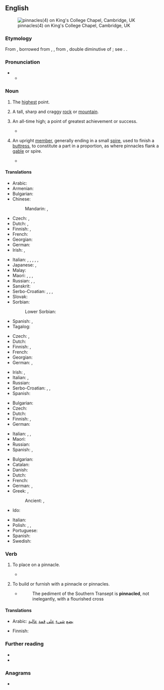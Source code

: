 ==English==
[[File:20130808_Kings_College_Chapel_Closeup_01.jpg|thumb|pinnacles(4) on King's College Chapel, Cambridge, UK]]

===Etymology===
From {{inh|en|enm|-}}, borrowed from {{der|en|fro|pinacle}}, {{m|fro|pinnacle}}, from {{der|en|LL.|pinnaculum||a peak, pinnacle}}, double diminutive of {{der|en|la|pinna||a pinnacle}}; see {{m|en|pin}}. {{doublet|en|panache}}.

===Pronunciation===
* {{IPA|en|/ˈpɪnəkəl/}}
** {{audio|en|LL-Q1860 (eng)-Vealhurl-pinnacle.wav|Audio (UK)}}

===Noun===
{{en-noun}}

# The [[high]]est point.
#: {{syn|en|acme|peak|summit}}
#: {{ant|en|nadir}}
# {{lb|en|geology}} A tall, sharp and craggy [[rock]] or [[mountain]].
#: {{cot|en|sea stack}}
# {{lb|en|figuratively}} An all-time high; a point of greatest achievement or success.
#: {{syn|en|Thesaurus:apex}}
#* {{quote-journal|1=en|year=2018|author=James Lambert|title=A multitude of ‘lishes’: The nomenclature of hybridity|journal=English World-Wide| page=7| url=https://www.researchgate.net/publication/318367113_A_multitude_of_lishes_The_nomenclature_of_hybridity| text=The '''pinnacle''' of the effort to fix restrictive meanings to a set of terminology can be found in two papers in ''American Speech'' by Feinsilver (1979, 1980).}}
# {{lb|en|architectural element}} An upright [[member]], generally ending in a small [[spire]], used to finish a [[buttress]], to constitute a part in a proportion, as where pinnacles flank a [[gable]] or spire.
#* {{RQ:Milton Paradise Lost|book=3|passage=Some renowned metropolis / With glistering spires and '''pinnacles''' around.}}

====Translations====
{{trans-top|highest point}}
* Arabic: {{t|ar|قِمَّة|f}}
* Armenian: {{t+|hy|գագաթնակետ}}
* Bulgarian: {{t|bg|връхна точка|f}}
* Chinese:
*: Mandarin: {{t+|cmn|巔峰|sc=Hani}}, {{t+|cmn|巅峰|tr=diānfēng|sc=Hani}}
* Czech: {{t+|cs|vrchol}}, {{t|cs|vrcholek|m}}
* Dutch: {{t+|nl|top|m}}, {{t+|nl|spits|m}}
* Finnish: {{t+|fi|huippu}}, {{t|fi|huippukohta}}
* French: {{t+|fr|cime}}
* Georgian: {{t|ka|მწვერვალი}}
* German: {{t+|de|Gipfel|m}}
* Irish: {{t|ga|spuaic|f}}, {{t|ga|buaic|f}}
{{trans-mid}}
* Italian: {{t+|it|pinnacolo|m}}, {{t+|it|cima|f}}, {{t+|it|picco|m}}, {{t+|it|somma|f}}, {{t+|it|guglia|f}}, {{t+|it|cuspide|f}}
* Japanese: {{t+|ja|頂上|tr=ちょうじょう, chōjō|sc=Jpan}}, {{t+|ja|頂点|tr=ちょうてん, chōten|sc=Jpan}}
* Malay: {{t+|ms|puncak}}
* Maori: {{t|mi|karamata}}, {{t|mi|karamatamata}}, {{t|mi|taumata}}, {{t|mi|tihi}}
* Russian: {{t+|ru|пик|m}}, {{t|ru|[[высший|вы́сшая]] [[то́чка]]|f}}, {{t+|ru|верши́на|f}}
* Sanskrit: {{t+|sa|शिरस्|tr=śíras|n}}
* Serbo-Croatian: {{t+|sh|vrh}}, {{t+|sh|vrhunac}}, {{t|sh|врх|m}}, {{t|sh|врхунац|m}}
* Slovak: {{t|sk|vrchol|m}}
* Sorbian:
*: Lower Sorbian: {{t|dsb|wjerch|m}}
* Spanish: {{t+|es|cumbre|f}}, {{t+|es|pináculo|m}}
* Tagalog: {{t|tl|karurukan}}
{{trans-bottom}}

{{trans-top|tall, sharp and craggy rock or mountain}}
* Czech: {{t+|cs|špice|f}}, {{t+|cs|špička|f}}
* Dutch: {{t+|nl|spits|m}}
* Finnish: {{t|fi|[[terävä]] [[huippu]]}}, {{t|fi|kalliopaasi}}
* French: {{t+|fr|pic}}
* Georgian: {{t|ka|მწვერვალი}}
* German: {{t|de|Felsnadel|f}}, {{t|de|Felsturm|m}}
{{trans-mid}}
* Irish: {{t|ga|spuaic|f}}, {{t|ga|stuaic|f}}
* Italian: {{t+|it|cima|f}}, {{t+|it|picco|m}}
* Russian: {{t|ru|[[остроконечный|остроконе́чная]] [[скала́]]|f}}
* Serbo-Croatian: {{t+|sh|šiljak}}, {{t+|sh|vrhunac}}, {{t+|sh|vrh}}
* Spanish: {{t+|es|pico|m}}
{{trans-bottom}}

{{trans-top|figuratively: all-time high}}
* Bulgarian: {{t+|bg|връх|m}}
* Czech: {{t|cs|(absolutní) špička|f}}
* Dutch: {{t+|nl|toppunt|n}}
* Finnish: {{t+|fi|kohokohta}}, {{t|fi|huippuhetki}}
* German: {{t+|de|Höhepunkt|m}}
{{trans-mid}}
* Italian: {{t+|it|apogeo|m}}, {{t+|it|culmine|m}}, {{t+|it|apice|m}}
* Maori: {{t|mi|karamata}}
* Russian: {{t+|ru|пик|m}}
* Spanish: {{t+|es|ápice|m}}, {{t+|es|pináculo|m}}
{{trans-bottom}}

{{trans-top|architecture: an upright member}}
* Bulgarian: {{t|bg|шпиц|m}}
* Catalan: {{t+|ca|pinacle|m}}
* Danish: {{t|da|fiale|c}}
* Dutch: {{t+|nl|pinakel|n}}
* French: {{t+|fr|pinacle|m}}
* German: {{t+|de|Pinakel|n}}, {{t+|de|Fiale|f}}
* Greek: {{t+|el|κορωνίδα|f}}, {{t+|el|πτερύγιο|n}}
*: Ancient: {{t|grc|κορωνίς|f}}, {{t|grc|πτερύγιον|n}}
* Ido: {{t+|io|pinaklo}}
{{trans-mid}}
* Italian: {{t+|it|pinnacolo|m}}
* Polish: {{t+|pl|pinakiel|m}}, {{t|pl|sterczyna|f}}, {{t+|pl|fiala|f}}
* Portuguese: {{t+|pt|pináculo|m}}
* Spanish: {{t+|es|pináculo|m}}
* Swedish: {{t+|sv|fial|c}}
{{trans-bottom}}

===Verb===
{{en-verb}}

# {{lb|en|transitive}} To place on a pinnacle.
#* {{RQ:Haggard She|passage=And down this vast gulf upon which we were '''pinnacled''' the great draught dashed and roared, driving clouds and misty wreaths of vapour before it, till we were nearly blinded, and utterly confused.}}
# {{lb|en|transitive}} To build or furnish with a pinnacle or pinnacles.
#* {{RQ:Warton Kiddington}}
#*: The pediment of the Southern Transept is '''pinnacled''', not inelegantly, with a flourished cross

====Translations====
{{trans-top|put something on a pinnacle}}
* Arabic: [[يضع]] [[شيء]] [[على]] [[قمة]] [[عالية]]
{{trans-mid}}
* Finnish: {{t|fi|[[asettaa]] [[huippu|huipulle]]}}
{{trans-bottom}}

===Further reading===
* {{R:Webster 1913}}
* {{R:Century 1911}}

===Anagrams===
* {{anagrams|en|a=aceilnnp|pannicle}}